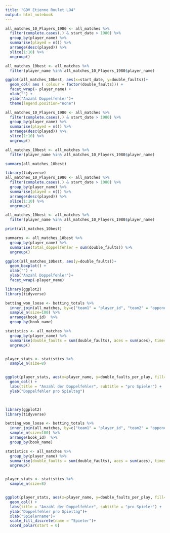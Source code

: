 ```yaml
---
title: "GDV Etienne Roulet LO4"
output: html_notebook
---
```


```r
all_matches_10_Players_1980 <- all_matches %>%
  filter(complete.cases(.) & start_date > 1980) %>%
  group_by(player_name) %>%
  summarise(played = n()) %>%
  arrange(desc(played)) %>%
  slice(1:10) %>%
  ungroup()

all_matches_10best <- all_matches %>%
  filter(player_name %in% all_matches_10_Players_1980$player_name)

ggplot(all_matches_10best, aes(x=start_date, y=double_faults))+
  geom_col( aes ( colour = factor(double_faults))) +
  facet_wrap(~ player_name) +
  xlab("") +
  ylab("Anzahl Doppelfehler")+
  theme(legend.position="none") 
```
```r

all_matches_10_Players_1980 <- all_matches %>%
  filter(complete.cases(.) & start_date > 1980) %>%
  group_by(player_name) %>%
  summarise(played = n()) %>%
  arrange(desc(played)) %>%
  slice(1:10) %>%
  ungroup()

all_matches_10best <- all_matches %>%
  filter(player_name %in% all_matches_10_Players_1980$player_name)

summary(all_matches_10best)

```


```r
library(tidyverse)
all_matches_10_Players_1980 <- all_matches %>%
  filter(complete.cases(.) & start_date > 1980) %>%
  group_by(player_name) %>%
  summarise(played = n()) %>%
  arrange(desc(played)) %>%
  slice(1:10) %>%
  ungroup()

all_matches_10best <- all_matches %>%
  filter(player_name %in% all_matches_10_Players_1980$player_name)

print(all_matches_10best)

summarys <- all_matches_10best %>%
  group_by(player_name) %>%
  summarise(total_doppelfehler = sum(double_faults)) %>%
  ungroup()

ggplot(all_matches_10best, aes(y=double_faults))+
  geom_boxplot() +
  xlab("") +
  ylab("Anzahl Doppelfehler")+
  facet_wrap(~player_name)
```

```r
library(ggplot2)
library(tidyverse)

betting_won_loose <- betting_totals %>%
  inner_join(all_matches, by=c("team1" = "player_id", "team2" = "opponent_id" )) %>%
  sample_n(size=100) %>%
  arrange(book_id)  %>%
  group_by(book_name)

statistics <- all_matches %>%
  group_by(player_name) %>%
  summarise(double_faults = sum(double_faults), aces = sum(aces), times_played = n(), double_faults_per_play = double_faults / times_played, aces_per_play = aces / times_played) %>%
  ungroup()


player_stats <- statistics %>%
  sample_n(size=8)


ggplot(player_stats, aes(x=player_name, y=double_faults_per_play, fill=player_name)) +
  geom_col() +
  labs(title = "Anzahl der Doppelfehler", subtitle = "pro Spieler") +
  ylab("Doppelfehler pro Spieltag")

  
```



```r
library(ggplot2)
library(tidyverse)

betting_won_loose <- betting_totals %>%
  inner_join(all_matches, by=c("team1" = "player_id", "team2" = "opponent_id" )) %>%
  sample_n(size=100) %>%
  arrange(book_id)  %>%
  group_by(book_name)

statistics <- all_matches %>%
  group_by(player_name) %>%
  summarise(double_faults = sum(double_faults), aces = sum(aces), times_played = n(), double_faults_per_play = double_faults / times_played, aces_per_play = aces / times_played) %>%
  ungroup()


player_stats <- statistics %>%
  sample_n(size=8)


ggplot(player_stats, aes(x=player_name, y=double_faults_per_play, fill=player_name)) +
  geom_col() +
  labs(title = "Anzahl der Doppelfehler", subtitle = "pro Spieler") +
  ylab("Doppelfehler pro Spieltag")+
  xlab("Spielername")+
  scale_fill_discrete(name = "Spieler")+
  coord_polar(start = 0) 


  
  
```